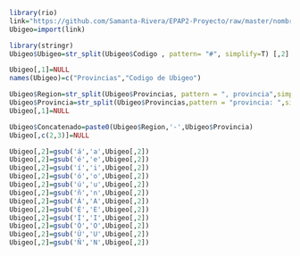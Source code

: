 ```r
library(rio)
link="https://github.com/Samanta-Rivera/EPAP2-Proyecto/raw/master/nombre%20y%20ubigeo%20(1).xlsx"
Ubigeo=import(link)
```

```r
library(stringr)
Ubigeo$Ubigeo=str_split(Ubigeo$Codigo , pattern= "#", simplify=T) [,2]
```


```r
Ubigeo[,1]=NULL
names(Ubigeo)=c("Provincias","Codigo de Ubigeo")
```


```r
Ubigeo$Region=str_split(Ubigeo$Provincias, pattern = ", provincia",simplify = T)[,1]
Ubigeo$Provincia=str_split(Ubigeo$Provincias,pattern = "provincia: ",simplify = T)[,2]
Ubigeo[,1]=NULL
```

```r
Ubigeo$Concatenado=paste0(Ubigeo$Region,'-',Ubigeo$Provincia)
Ubigeo[,c(2,3)]=NULL
```

```r
Ubigeo[,2]=gsub('á','a',Ubigeo[,2])
Ubigeo[,2]=gsub('é','e',Ubigeo[,2])
Ubigeo[,2]=gsub('í','i',Ubigeo[,2])
Ubigeo[,2]=gsub('ó','o',Ubigeo[,2])
Ubigeo[,2]=gsub('ú','u',Ubigeo[,2])
Ubigeo[,2]=gsub('ñ','n',Ubigeo[,2])
Ubigeo[,2]=gsub('Á','A',Ubigeo[,2])
Ubigeo[,2]=gsub('É','E',Ubigeo[,2])
Ubigeo[,2]=gsub('Í','I',Ubigeo[,2])
Ubigeo[,2]=gsub('Ó','O',Ubigeo[,2])
Ubigeo[,2]=gsub('Ú','U',Ubigeo[,2])
Ubigeo[,2]=gsub('Ñ','N',Ubigeo[,2])
```